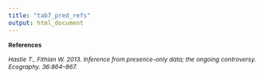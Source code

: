 ```yaml
---
title: "tab7_pred_refs"
output: html_document
---
```

<p>
<div style="font-size:9pt;font-weight:bold">References</div><p>
<div style="font-size:9pt;font-style:italic">
Hastie T., Fithian W. 2013. Inference from presence-only data; the ongoing controversy. Ecography. 36:864–867.<p>
</div>
